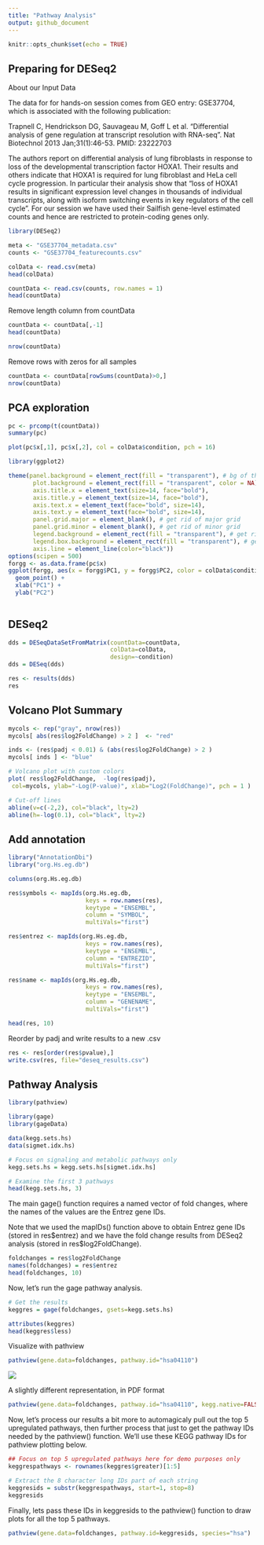 ```yaml
---
title: "Pathway Analysis"
output: github_document
---
```


```r
knitr::opts_chunk$set(echo = TRUE)
```

## Preparing for DESeq2
About our Input Data

The data for for hands-on session comes from GEO entry: GSE37704, which is associated with the following publication:

Trapnell C, Hendrickson DG, Sauvageau M, Goff L et al. "Differential analysis of gene regulation at transcript resolution with RNA-seq". Nat Biotechnol 2013 Jan;31(1):46-53. PMID: 23222703

The authors report on differential analysis of lung fibroblasts in response to loss of the developmental transcription factor HOXA1. Their results and others indicate that HOXA1 is required for lung fibroblast and HeLa cell cycle progression. In particular their analysis show that "loss of HOXA1 results in significant expression level changes in thousands of individual transcripts, along with isoform switching events in key regulators of the cell cycle". For our session we have used their Sailfish gene-level estimated counts and hence are restricted to protein-coding genes only.
```r
library(DESeq2)
```

```r
meta <- "GSE37704_metadata.csv"
counts <- "GSE37704_featurecounts.csv"

colData <- read.csv(meta)
head(colData)
```

```r
countData <- read.csv(counts, row.names = 1)
head(countData)
```

Remove length column from countData
```r
countData <- countData[,-1]
head(countData)
```
```r
nrow(countData)
```

Remove rows with zeros for all samples
```r
countData <- countData[rowSums(countData)>0,]
nrow(countData)
```

## PCA exploration

```r
pc <- prcomp(t(countData))
summary(pc)

```

```r
plot(pc$x[,1], pc$x[,2], col = colData$condition, pch = 16)
```

```r
library(ggplot2)

theme(panel.background = element_rect(fill = "transparent"), # bg of the panel
       plot.background = element_rect(fill = "transparent", color = NA), # bg of the plot
       axis.title.x = element_text(size=14, face="bold"),
       axis.title.y = element_text(size=14, face="bold"),
       axis.text.x = element_text(face="bold", size=14),
       axis.text.y = element_text(face="bold", size=14),
       panel.grid.major = element_blank(), # get rid of major grid
       panel.grid.minor = element_blank(), # get rid of minor grid
       legend.background = element_rect(fill = "transparent"), # get rid of legend bg
       legend.box.background = element_rect(fill = "transparent"), # get rid of legend panel bg
       axis.line = element_line(color="black"))
options(scipen = 500)
forgg <- as.data.frame(pc$x)
ggplot(forgg, aes(x = forgg$PC1, y = forgg$PC2, color = colData$condition)) +
  geom_point() +
  xlab("PC1") +
  ylab("PC2") 
  

```
## DESeq2

```r
dds = DESeqDataSetFromMatrix(countData=countData,
                             colData=colData,
                             design=~condition)
dds = DESeq(dds)

```

```r
res <- results(dds)
res
```

## Volcano Plot Summary
```r
mycols <- rep("gray", nrow(res))
mycols[ abs(res$log2FoldChange) > 2 ]  <- "red" 

inds <- (res$padj < 0.01) & (abs(res$log2FoldChange) > 2 )
mycols[ inds ] <- "blue"

# Volcano plot with custom colors 
plot( res$log2FoldChange,  -log(res$padj), 
 col=mycols, ylab="-Log(P-value)", xlab="Log2(FoldChange)", pch = 1 )

# Cut-off lines
abline(v=c(-2,2), col="black", lty=2)
abline(h=-log(0.1), col="black", lty=2)
```

## Add annotation

```r
library("AnnotationDbi")
library("org.Hs.eg.db")

columns(org.Hs.eg.db)

res$symbols <- mapIds(org.Hs.eg.db, 
                      keys = row.names(res),
                      keytype = "ENSEMBL",
                      column = "SYMBOL",
                      multiVals="first")

res$entrez <- mapIds(org.Hs.eg.db, 
                      keys = row.names(res),
                      keytype = "ENSEMBL",
                      column = "ENTREZID",
                      multiVals="first")

res$name <- mapIds(org.Hs.eg.db, 
                      keys = row.names(res),
                      keytype = "ENSEMBL",
                      column = "GENENAME",
                      multiVals="first")

```
```r

head(res, 10)
```

Reorder by padj and write results to a new .csv
```r
res <- res[order(res$pvalue),]
write.csv(res, file="deseq_results.csv")

```

## Pathway Analysis

```r
library(pathview)
```

```r
library(gage)
library(gageData)

data(kegg.sets.hs)
data(sigmet.idx.hs)

# Focus on signaling and metabolic pathways only
kegg.sets.hs = kegg.sets.hs[sigmet.idx.hs]

# Examine the first 3 pathways
head(kegg.sets.hs, 3)
```

The main gage() function requires a named vector of fold changes, where the names of the values are the Entrez gene IDs.

Note that we used the mapIDs() function above to obtain Entrez gene IDs (stored in res\$entrez) and we have the fold change results from DESeq2 analysis (stored in res\$log2FoldChange).

```r
foldchanges = res$log2FoldChange
names(foldchanges) = res$entrez
head(foldchanges, 10)
```

Now, let’s run the gage pathway analysis.
```r
# Get the results
keggres = gage(foldchanges, gsets=kegg.sets.hs)

attributes(keggres)
head(keggres$less)
```

Visualize with pathview
```r
pathview(gene.data=foldchanges, pathway.id="hsa04110")
```

![](./hsa04110.pathview.png)


A slightly different representation, in PDF format
```r
pathview(gene.data=foldchanges, pathway.id="hsa04110", kegg.native=FALSE)
```

Now, let's process our results a bit more to automagicaly pull out the top 5 upregulated pathways, then further process that just to get the pathway IDs needed by the pathview() function. We'll use these KEGG pathway IDs for pathview plotting below.

```r
## Focus on top 5 upregulated pathways here for demo purposes only
keggrespathways <- rownames(keggres$greater)[1:5]

# Extract the 8 character long IDs part of each string
keggresids = substr(keggrespathways, start=1, stop=8)
keggresids
```

Finally, lets pass these IDs in keggresids to the pathview() function to draw plots for all the top 5 pathways.
```r
pathview(gene.data=foldchanges, pathway.id=keggresids, species="hsa")
```